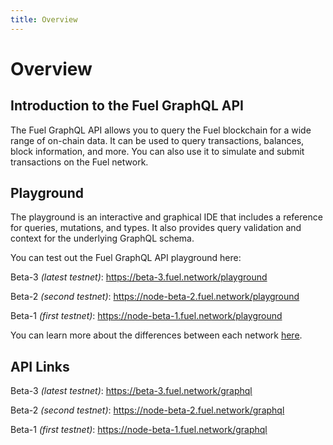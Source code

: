 ```yaml
---
title: Overview
---
```


# Overview

## Introduction to the Fuel GraphQL API

The Fuel GraphQL API allows you to query the Fuel blockchain for a wide range of on-chain data. It can be used to query transactions, balances, block information, and more. You can also use it to simulate and submit transactions on the Fuel network.

## Playground

The playground is an interactive and graphical IDE that includes a reference for queries, mutations, and types. It also provides query validation and context for the underlying GraphQL schema. 

You can test out the Fuel GraphQL API playground here: 

Beta-3 *(latest testnet)*:
https://beta-3.fuel.network/playground

Beta-2 *(second testnet)*:
https://node-beta-2.fuel.network/playground

Beta-1 *(first testnet)*:
https://node-beta-1.fuel.network/playground

You can learn more about the differences between each network [here](https://fuellabs.github.io/fuel-docs/master/networks/networks.html).

## API Links

Beta-3 *(latest testnet)*:
https://beta-3.fuel.network/graphql

Beta-2 *(second testnet)*:
https://node-beta-2.fuel.network/graphql

Beta-1 *(first testnet)*:
https://node-beta-1.fuel.network/graphql
